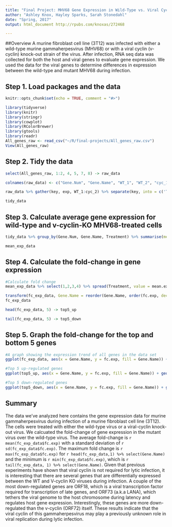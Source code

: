 ```yaml
---
title: "Final Project: MHV68 Gene Expression in Wild-Type vs. Viral Cyclin-KO"
author: "Ashley Knox, Hayley Sparks, Sarah Stonedahl"
date: "Spring, 2017"
output: html_document http://rpubs.com/knoxas/272468

---
```


##Overview
A murine fibroblast cell line (3T12) was infected with either a wild-type murine gammaherpesvirus (MHV68) or with a viral cyclin (v-cyclin) knock-out strain of the virus. After infection, RNA seq data was collected for both the host and viral genes to evaluate gene expression. We used the data for the viral genes to determine differences in expression between the wild-type and mutant MHV68 during infection.

## Step 1. Load packages and the data

```r
knitr::opts_chunk$set(echo = TRUE, comment = "#>")
```

```r
library(tidyverse)
library(knitr)
library(stringr)
library(cowplot)
library(RColorBrewer)
library(gtools)
library(readr)
All_genes_raw <- read_csv("~/R/final-projects/All_genes_raw.csv")
View(All_genes_raw)

```

## Step 2. Tidy the data


```r
select(All_genes_raw, 1:2, 4, 5, 7, 8) -> raw_data

colnames(raw_data) <- c("Gene.Num", "Gene.Name", "WT_1", "WT_2", "cyc_1", "cyc_2")

raw_data %>% gather(key, exp, WT_1:cyc_2) %>% separate(key, into = c('Treatment', 'rep'), sep = '_') %>% arrange(Gene.Num) -> tidy_data

tidy_data
```

## Step 3. Calculate average gene expression for wild-type and v-cyclin-KO MHV68-treated cells 

```r
tidy_data %>% group_by(Gene.Num, Gene.Name, Treatment) %>% summarise(mean.exp = mean(exp), sd.exp = sd(exp)) %>% ungroup() -> mean_exp_data

mean_exp_data

```

## Step 4. Calculate the fold-change in gene expression  


```r
#Calculate fold change
mean_exp_data %>% select(1,2,3,4) %>% spread(Treatment, value = mean.exp) %>% mutate(fc.exp = (foldchange(cyc, WT))) %>% arrange(desc(fc.exp)) -> fc_exp_data

transform(fc_exp_data, Gene.Name = reorder(Gene.Name, order(fc.exp, decreasing = TRUE))) -> fc_exp_data
fc_exp_data

head(fc_exp_data, 5) -> top5_up

tail(fc_exp_data, 5) -> top5_down
```

## Step 5. Graph the fold-change for the top and bottom 5 genes

```r
#A graph showing the expression trend of all genes in the data set
ggplot(fc_exp_data, aes(x = Gene.Name, y = fc.exp, fill = Gene.Name)) + geom_bar(stat = "identity") + xlab("Gene") + ylab("Fold Change (Cyc-KO / WT)") + ggtitle("MHV Gene Expression in 3T12 Cells") + guides(fill = FALSE) + theme(axis.ticks.x=element_blank(), axis.text.x=element_blank())

#Top 5 up-regulated genes
ggplot(top5_up, aes(x = Gene.Name, y = fc.exp, fill = Gene.Name)) + geom_bar(stat = "identity") + scale_y_continuous(limits = c(0, 1.5)) + xlab("Gene Name") + ylab("Fold Change (Cyc-KO / WT)") + ggtitle("Up-Regulated MHV Gene Expression in 3T12 Cells") + scale_fill_brewer(type = "qual", palette = 6, direction = 1) 

#Top 5 down-regulated genes
ggplot(top5_down, aes(x = Gene.Name, y = fc.exp, fill = Gene.Name)) + geom_bar(stat = "identity") + xlab("Gene Name") + ylab("Fold Change (Cyc-KO / WT)") + scale_y_continuous(limits = c(-1.5, 0)) + ggtitle("Down-regulated MHV Gene Expression in 3T12 Cells") + scale_fill_brewer(type = "qual", palette = 6, direction = 1)  

```

## Summary
The data we've analyzed here contains the gene expression data for murine gammaherpesvirus during infection of a murine fibroblast cell line (3T12). The cells were treated with either the wild-type virus or a viral-cyclin knock-out virus. We calcuated the fold-change of gene expression in the mutant virus over the wild-type virus. The average fold-change is `r mean(fc_exp_data$fc.exp)` with a standard deviation of `r sd(fc_exp_data$fc.exp)`. The maximum fold change is `r max(fc_exp_data$fc.exp)` for `r head(fc_exp_data,1) %>% select(Gene.Name)` and the minimum is `r min(fc_exp_data$fc.exp)`, which is `r tail(fc_exp_data, 1) %>% select(Gene.Name)`. Given that previous experiments have shown that viral cyclin is not required for lytic infection, it is interesting that there are several genes that are differentially expressed between the WT and V-cyclin KO viruses during infection. A couple of the most down-regulated genes are ORF18, which is a viral transcription factor required for transcription of late genes, and ORF73 (a.k.a LANA), which tethers the viral genome to the host chromosome during latency and regulates host gene expression. Interestingly, these genes are more down-regulated than the v-cyclin (ORF72) itself.
These results indicate that the viral cyclin of this gammaherpesvirus may play a previously unknown role in viral replication during lytic infection.
